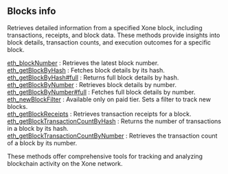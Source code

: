 
<Meta
  title="Xone blocks info | dRPC"
/>

## Blocks info

Retrieves detailed information from a specified Xone block, including transactions, receipts, and block data. These methods provide insights into block details, transaction counts, and execution outcomes for a specific block.

[eth_blockNumber](/openapi/blocksinfo/eth_blockNumber) : Retrieves the latest block number. \
[eth_getBlockByHash](/openapi/blocksinfo/eth_getBlockByHash) : Fetches block details by its hash. \
[eth_getBlockByHash#full](/openapi/blocksinfo/eth_getBlockByHashfull) : Returns full block details by hash. \
[eth_getBlockByNumber](/openapi/blocksinfo/eth_getBlockByNumber) : Retrieves block details by number. \
[eth_getBlockByNumber#full](/openapi/blocksinfo/eth_getBlockByNumberfull) : Fetches full block details by number. \
[eth_newBlockFilter](/openapi/blocksinfo/eth_newBlockFilter) : Available only on paid tier. Sets a filter to track new blocks. \
[eth_getBlockReceipts](/openapi/blocksinfo/eth_getBlockReceipts) : Retrieves transaction receipts for a block. \
[eth_getBlockTransactionCountByHash](/openapi/blocksinfo/eth_getBlockTransactionCountByHash) : Returns the number of transactions in a block by its hash. \
[eth_getBlockTransactionCountByNumber](/openapi/blocksinfo/eth_getBlockTransactionCountByNumber) : Retrieves the transaction count of a block by its number.

These methods offer comprehensive tools for tracking and analyzing blockchain activity on the Xone network.
